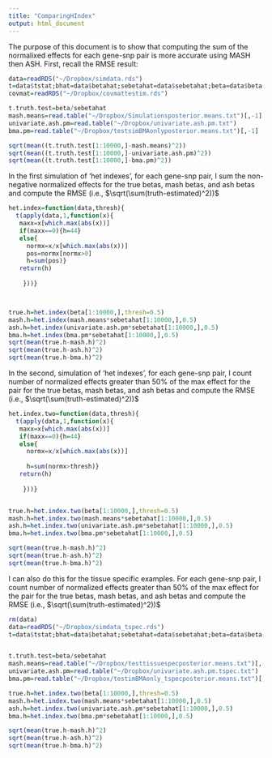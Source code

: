```yaml
---
title: "ComparingHIndex"
output: html_document
---
```


The purpose of this document is to show that computing the sum of the normalixed effects for each gene-snp pair is more accurate using MASH then ASH. First, recall the RMSE result:


```r
data=readRDS("~/Dropbox/simdata.rds")
t=data$tstat;bhat=data$betahat;sebetahat=data$sebetahat;beta=data$beta;v.j=matrix(rep(1,ncol(t)*nrow(t)),ncol=ncol(t),nrow=nrow(t))
covmat=readRDS("~/Dropbox/covmattestim.rds")

t.truth.test=beta/sebetahat
mash.means=read.table("~/Dropbox/Simulationsposterior.means.txt")[,-1]
univariate.ash.pm=read.table("~/Dropbox/univariate.ash.pm.txt")
bma.pm=read.table("~/Dropbox/testsimBMAonlyposterior.means.txt")[,-1]

sqrt(mean((t.truth.test[1:10000,]-mash.means)^2))
sqrt(mean((t.truth.test[1:10000,]-univariate.ash.pm)^2))
sqrt(mean((t.truth.test[1:10000,]-bma.pm)^2))
```

In the first simulation of 'het indexes', for each gene-snp pair, I sum the non-negative normalized effects for the true betas, mash betas, and ash betas and compute the RMSE (i.e., $\sqrt(\sum(truth-estimated)^2))$

```r
het.index=function(data,thresh){
  t(apply(data,1,function(x){
   maxx=x[which.max(abs(x))]
   if(maxx==0){h=44}
   else{
     normx=x/x[which.max(abs(x))]
     pos=normx[normx>0]
     h=sum(pos)}
   return(h)
     
    }))}



true.h=het.index(beta[1:10000,],thresh=0.5)
mash.h=het.index(mash.means*sebetahat[1:10000,],0.5)
ash.h=het.index(univariate.ash.pm*sebetahat[1:10000,],0.5)
bma.h=het.index(bma.pm*sebetahat[1:10000,],0.5)
sqrt(mean(true.h-mash.h)^2)
sqrt(mean(true.h-ash.h)^2)
sqrt(mean(true.h-bma.h)^2)
```

In the second, simulation of 'het indexes', for each gene-snp pair, I count number of normalized effects greater than 50% of the max effect for the pair for the true betas, mash betas, and ash betas and compute the RMSE (i.e., $\sqrt(\sum(truth-estimated)^2))$

```r
het.index.two=function(data,thresh){
  t(apply(data,1,function(x){
   maxx=x[which.max(abs(x))]
   if(maxx==0){h=44}
   else{
     normx=x/x[which.max(abs(x))]
     
     h=sum(normx>thresh)}
   return(h)
     
    }))}


true.h=het.index.two(beta[1:10000,],thresh=0.5)
mash.h=het.index.two(mash.means*sebetahat[1:10000,],0.5)
ash.h=het.index.two(univariate.ash.pm*sebetahat[1:10000,],0.5)
bma.h=het.index.two(bma.pm*sebetahat[1:10000,],0.5)

sqrt(mean(true.h-mash.h)^2)
sqrt(mean(true.h-ash.h)^2)
sqrt(mean(true.h-bma.h)^2)
```


I can also do this for the tissue specific examples. For each gene-snp pair, I count number of normalized effects greater than 50% of the max effect for the pair for the true betas, mash betas, and ash betas and compute the RMSE (i.e., $\sqrt(\sum(truth-estimated)^2))$

```r
rm(data)
data=readRDS("~/Dropbox/simdata_tspec.rds")
t=data$tstat;bhat=data$betahat;sebetahat=data$sebetahat;beta=data$beta;v.j=matrix(rep(1,ncol(t)*nrow(t)),ncol=ncol(t),nrow=nrow(t))


t.truth.test=beta/sebetahat
mash.means=read.table("~/Dropbox/testtissuespecposterior.means.txt")[,-1]
univariate.ash.pm=read.table("~/Dropbox/univariate.ash.pm.tspec.txt")
bma.pm=read.table("~/Dropbox/testimBMAonly_tspecposterior.means.txt")[,-1]

true.h=het.index.two(beta[1:10000,],thresh=0.5)
mash.h=het.index.two(mash.means*sebetahat[1:10000,],0.5)
ash.h=het.index.two(univariate.ash.pm*sebetahat[1:10000,],0.5)
bma.h=het.index.two(bma.pm*sebetahat[1:10000,],0.5)

sqrt(mean(true.h-mash.h)^2)
sqrt(mean(true.h-ash.h)^2)
sqrt(mean(true.h-bma.h)^2)
```



